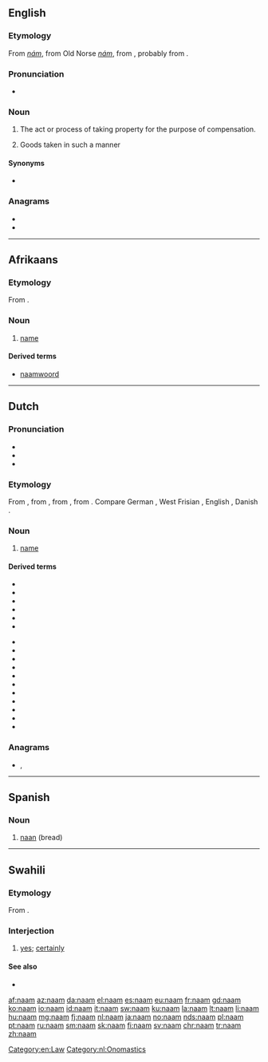 {{also|nam|Nam|'Nam|NAM|nám|năm|nấm}}
==English==

===Etymology===
From {{etyl|ang|en}} ''[[nám]]'', from Old Norse ''[[nám]]'', from {{etyl|gem-pro|en}} {{m|gem-pro|*nemaną||take}}, probably from {{etyl|ine-pro|en}} {{m|ine-pro|*nem-||take}}.

===Pronunciation===
* {{IPA|/nɑːm/|lang=en}}

===Noun===
{{en-noun|-}}

# {{lb|en|obsolete|legal}} The act or process of taking property for the purpose of compensation.
# {{lb|en|obsolete|legal}} Goods taken in such a manner

====Synonyms====
* {{l|en|distraint}}

===Anagrams===
* {{l|en|mana}}
* {{l|en|Nama}}

[[Category:en:Law]]

----

==Afrikaans==

===Etymology===
From {{etyl|nl|af}} {{m|nl|naam}}.

===Noun===
{{af-noun|name}}

# [[name]]

====Derived terms====
* [[naamwoord]]

----

==Dutch==

===Pronunciation===
* {{audio|Nl-naam.ogg|Audio|lang=nl}}
* {{rhymes|aːm|lang=nl}}
* {{IPA|/naːm/|lang=nl}}

===Etymology===
From {{inh|nl|dum|name}}, from {{inh|nl|odt|namo}}, from {{inh|nl|gem-pro|*namô}}, from {{der|nl|ine-pro|*h₁nómn̥}}. Compare German {{m|de|Name}}, West Frisian {{m|fy|namme}}, English {{m|en|name}}, Danish {{m|da|navn}}.

===Noun===
{{nl-noun|m|-en|naampje}}

# [[name]]

====Derived terms====
<!-- naam* -->
* {{l|nl|naambord}}
* {{l|nl|naamdag}}
* {{l|nl|naamgenoot}}
* {{l|nl|naamloos}}
* {{l|nl|naamval}}
* {{l|nl|naamwoord}}
<!-- *naam -->
* {{l|nl|achternaam}}
* {{l|nl|artiestennaam}}
* {{l|nl|bijnaam}}
* {{l|nl|doopnaam}}
* {{l|nl|familienaam}}
* {{l|nl|koosnaam}}
* {{l|nl|maandnaam}}
* {{l|nl|plaatsnaam}}
* {{l|nl|schuilnaam}}
* {{l|nl|straatnaam}}
* {{l|nl|voornaam}}

===Anagrams===
* {{l|nl|Maan}}, {{l|nl|maan}}

[[Category:nl:Onomastics]]

----

==Spanish==

===Noun===
{{es-noun|m}}

# [[naan]] (bread)

----

==Swahili==

===Etymology===
From {{etyl|ar|sw}} {{m|ar|نَعَمْ}}.

===Interjection===
{{head|sw|interjection}}

# [[yes]]; [[certainly]]

====See also====
* {{l|sw|ndiyo}}

[[af:naam]]
[[az:naam]]
[[da:naam]]
[[el:naam]]
[[es:naam]]
[[eu:naam]]
[[fr:naam]]
[[gd:naam]]
[[ko:naam]]
[[io:naam]]
[[id:naam]]
[[it:naam]]
[[sw:naam]]
[[ku:naam]]
[[la:naam]]
[[lt:naam]]
[[li:naam]]
[[hu:naam]]
[[mg:naam]]
[[fj:naam]]
[[nl:naam]]
[[ja:naam]]
[[no:naam]]
[[nds:naam]]
[[pl:naam]]
[[pt:naam]]
[[ru:naam]]
[[sm:naam]]
[[sk:naam]]
[[fi:naam]]
[[sv:naam]]
[[chr:naam]]
[[tr:naam]]
[[zh:naam]]